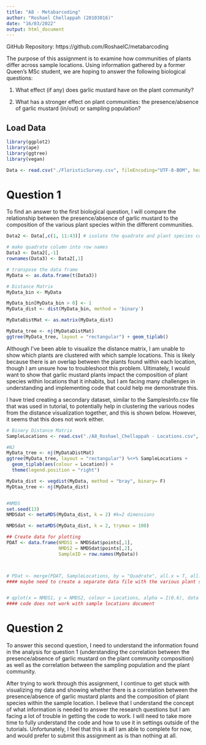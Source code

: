 ```yaml
---
title: "A8 - Metabarcoding"
author: "Roshael Chellappah (20103016)"
date: "16/03/2022"
output: html_document
---
```


GitHub Repository: https://github.com/RoshaelC/metabarcoding

The purpose of this assignment is to examine how communities of plants differ across sample locations. Using information gathered by a former Queen's MSc student, we are hoping to answer the following biological questions:

1. What effect (if any) does garlic mustard have on the plant community?

2. What has a stronger effect on plant communities: the presence/absence of garlic mustard (in/out) or sampling population?

## Load Data
```r
library(ggplot2)
library(ape)
library(ggtree)
library(vegan)
```

```r
Data <- read.csv("./FloristicSurvey.csv", fileEncoding="UTF-8-BOM", header = T)
```

# Question 1
To find an answer to the first biological question, I will compare the relationship between the presence/absence of garlic mustard to the composition of the various plant species within the different communities.
```r
Data2 <- Data[,c(1, 11:43)] # isolate the quadrate and plant species columns into new data frame

# make quadrate column into row names
Data3 <- Data2[,-1]
rownames(Data3) <- Data2[,1]

# transpose the data frame
MyData <- as.data.frame(t(Data3))

# Distance Matrix
MyData_bin <- MyData

MyData_bin[MyData_bin > 0] <- 1
MyData_dist <- dist(MyData_bin, method = 'binary')

MyDataDistMat <- as.matrix(MyData_dist)

MyData_tree <- nj(MyDataDistMat)
ggtree(MyData_tree, layout = "rectangular") + geom_tiplab()
```

Although I've been able to visualize the distance matrix, I am unable to show which plants are clustered with which sample locations. This is likely because there is an overlap between the plants found within each location, though I am unsure how to troubleshoot this problem. Ultimately, I would want to show that garlic mustard plants impact the composition of plant species within locations that it inhabits, but I am facing many challenges in understanding and implementing code that could help me demonstrate this. 

I have tried creating a secondary dataset, similar to the SamplesInfo.csv file that was used in tutorial, to potentially help in clustering the various nodes from the distance visualization together, and this is shown below. However, it seems that this does not work either. 

```r
# Binary Distance Matrix
SampleLocations <- read.csv("./A8_Roshael_Chellappah - Locations.csv", fileEncoding="UTF-8-BOM") # secondary dataset grouping the various quadrates within locations (i.e., all 7o and 7i quadrants are from location/population 7)

#NJ
MyData_tree <- nj(MyDataDistMat)
ggtree(MyData_tree, layout = "rectangular") %<+% SampleLocations +
  geom_tiplab(aes(colour = Location)) +
  theme(legend.position = "right")
```


```r
MyData_dist <- vegdist(MyData, method = "bray", binary= F)
MyDtaa_tree <- nj(MyData_dist)


#NMDS
set.seed(13)
NMDSdat <- metaMDS(MyData_dist, k = 2) #k=2 dimensions

NMDSdat <- metaMDS(MyData_dist, k = 2, trymax = 100)

## Create data for plotting 
PDAT <- data.frame(NMDS1 = NMDSdat$points[,1],
                   NMDS2 = NMDSdat$points[,2],
                   SampleID = row.names(MyData))



# PDat <- merge(PDAT, SampleLocations, by = "Quadrate", all.x = T, all.y = F)
#### maybe need to create a separate data file with the various plant species instead of the sample locations???


# qplot(x = NMDS1, y = NMDS2, colour = Locations, alpha = I(0.6), data = PDat)
#### code does not work with sample locations document

```

# Question 2
To answer this second question, I need to understand the information found in the analysis for question 1 (understanding the correlation between the presence/absence of garlic mustard on the plant community composition) as well as the correlation between the sampling population and the plant community.


After trying to work through this assignment, I continue to get stuck with visualizing my data and showing whether there is a correlation between the presence/absence of garlic mustard plants and the composition of plant species within the sample location. I believe that I understand the concept of what information is needed to answer the research questions but I am facing a lot of trouble in getting the code to work. I will need to take more time to fully understand the code and how to use it in settings outside of the tutorials. Unfortunately, I feel that this is all I am able to complete for now, and would prefer to submit this assignment as is than nothing at all. 
